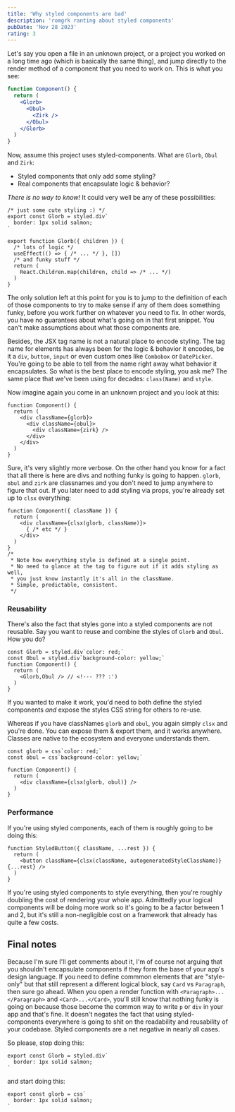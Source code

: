```yaml
---
title: 'Why styled components are bad'
description: 'romgrk ranting about styled components'
pubDate: 'Nov 28 2023'
rating: 3
---
```


Let's say you open a file in an unknown project, or a project you worked on a long time ago (which is basically the same thing), and jump directly to the render method of a component that you need to work on. This is what you see:

```jsx
function Component() {
  return (
    <Glorb>
      <Obul>
        <Zirk />
      </Obul>
    </Glorb>
  )
}
```

Now, assume this project uses styled-components. What are `Glorb`, `Obul` and `Zirk`:
 - Styled components that only add some styling?
 - Real components that encapsulate logic & behavior?

*There is no way to know!* It could very well be any of these possibilities:

```tsx
/* just some cute styling :) */
export const Glorb = styled.div`
  border: 1px solid salmon;
`
```

```tsx
export function Glorb({ children }) {
  /* lots of logic */
  useEffect(() => { /* ... */ }, [])
  /* and funky stuff */
  return (
    React.Children.map(children, child => /* ... */)
  )
}
```

The only solution left at this point for you is to jump to the definition of each of those components to try to make sense if any of them does something funky, before you work further on whatever you need to fix. In other words, you have no guarantees about what's going on in that first snippet. You can't make assumptions about what those components are.

Besides, the JSX tag name is not a natural place to encode styling. The tag name for elements has always been for the logic & behavior it encodes, be it a `div`, `button`, `input` or even custom ones like `Combobox` or `DatePicker`. You're going to be able to tell from the name right away what behavior it encapsulates. So what is the best place to encode styling, you ask me? The same place that we've been using for decades: `class(Name)` and `style`.

Now imagine again you come in an unknown project and you look at this:

```tsx
function Component() {
  return (
    <div className={glorb}>
      <div className={obul}>
        <div className={zirk} />
      </div>
    </div>
  )
}
```

Sure, it's very slightly more verbose. On the other hand you know for a fact that all there is here are divs and nothing funky is going to happen. `glorb`, `obul` and `zirk` are classnames and you don't need to jump anywhere to figure that out. If you later need to add styling via props, you're already set up to `clsx` everything:

```tsx
function Component({ className }) {
  return (
    <div className={clsx(glorb, className)}>
      { /* etc */ }
    </div>
  )
}
/*
 * Note how everything style is defined at a single point.
 * No need to glance at the tag to figure out if it adds styling as well,
 * you just know instantly it's all in the className.
 * Simple, predictable, consistent.
 */
```

### Reusability

There's also the fact that styles gone into a styled components are not reusable. Say you want to reuse and combine the styles of `Glorb` and `Obul`. How you do?

```tsx
const Glorb = styled.div`color: red;`
const Obul = styled.div`background-color: yellow;`
function Component() {
  return (
    <Glorb,Obul /> // <!--- ??? :')
  )
}
```

If you wanted to make it work, you'd need to both define the styled components *and* expose the styles CSS string for others to re-use.

Whereas if you have classNames `glorb` and `obul`, you again simply `clsx` and you're done. You can expose them & export them, and it works anywhere. Classes are native to the ecosystem and everyone understands them.

```tsx
const glorb = css`color: red;`
const obul = css`background-color: yellow;`

function Component() {
  return (
    <div className={clsx(glorb, obul)} />
  )
}
```

### Performance

If you're using styled components, each of them is roughly going to be doing this:

```tsx
function StyledButton({ className, ...rest }) {
  return (
    <button className={clsx(className, autogeneratedStyleClassName)} {...rest} />
  )
}
```

If you're using styled components to style everything, then you're roughly doubling the cost of rendering your whole app. Admittedly your logical components will be doing more work so it's going to be a factor between 1 and 2, but it's still a non-negligible cost on a framework that already has quite a few costs.

## Final notes

Because I'm sure I'll get comments about it, I'm of course not arguing that you shouldn't encapsulate components if they form the base of your app's design language. If you need to define commmon elements that are "style-only" but that still represent a different logical block, say `Card` vs `Paragraph`, then sure go ahead. When you open a render function with `<Paragraph>...</Paragraph>` and `<Card>...</Card>`, you'll still know that nothing funky is going on because those become the common way to write `p` or `div` in your app and that's fine. It doesn't negates the fact that using styled-components everywhere is going to shit on the readability and reusability of your codebase. Styled components are a net negative in nearly all cases.

So please, stop doing this:

```tsx
export const Glorb = styled.div`
  border: 1px solid salmon;
`
```
and start doing this:
```tsx
export const glorb = css`
  border: 1px solid salmon;
`
```


<br/>
<br/>
<RandomPlant />
<br/>
<br/>
